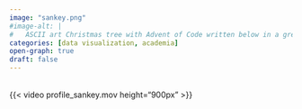 ```yaml
---
image: "sankey.png"
#image-alt: |
#	ASCII art Christmas tree with Advent of Code written below in a green monospace font.
categories: [data visualization, academia]
open-graph: true
draft: false
---
```


<br>
{{< video profile_sankey.mov height="900px" >}}
